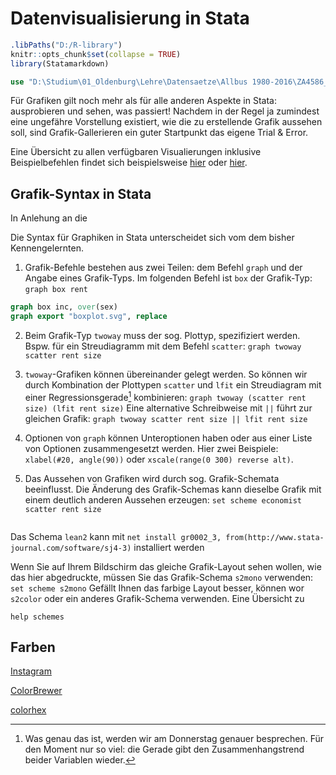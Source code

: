 # Datenvisualisierung in Stata {#dataviz} 

```r
.libPaths("D:/R-library")
knitr::opts_chunk$set(collapse = TRUE)
library(Statamarkdown)
```

```stata
use "D:\Studium\01_Oldenburg\Lehre\Datensaetze\Allbus 1980-2016\ZA4586_v1-0-0.dta" , clear
```



Für Grafiken gilt noch mehr als für alle anderen Aspekte in Stata: ausprobieren und sehen, was passiert! Nachdem in der Regel ja zumindest eine ungefähre Vorstellung existiert, wie die zu erstellende Grafik aussehen soll, sind Grafik-Gallerieren ein guter Startpunkt das eigene Trial & Error.

Eine Übersicht zu allen verfügbaren Visualierungen inklusive Beispielbefehlen findet sich beispielsweise [hier](https://www.stata.com/support/faqs/graphics/gph/stata-graphs/) oder [hier](https://www.stata.com/features/example-graphs/).


## Grafik-Syntax in Stata

In Anlehung an die 

Die Syntax für Graphiken in Stata unterscheidet sich vom dem bisher Kennengelernten. 

(1)  Grafik-Befehle bestehen aus zwei Teilen: dem Befehl `graph` und der Angabe eines Grafik-Typs. Im folgenden Befehl ist `box` der Grafik-Typ:  `graph box rent`

```stata
graph box inc, over(sex)
graph export "boxplot.svg", replace
```

(2) Beim Grafik-Typ `twoway` muss der sog. Plottyp, spezifiziert werden. Bspw. für ein Streudiagramm mit dem Befehl `scatter`:
`graph twoway scatter rent size` 

(3) `twoway`-Grafiken  können übereinander gelegt werden. So können wir durch Kombination der Plottypen `scatter` und `lfit` ein Streudiagram mit einer Regressionsgerade[^51] kombinieren:
 `graph twoway (scatter rent size) (lfit rent size)`
Eine alternative Schreibweise mit `||` führt zur gleichen Grafik:
`graph twoway scatter rent size || lfit rent size`
 
[^51]: Was genau das ist, werden wir am Donnerstag genauer besprechen. Für den Moment nur so viel: die Gerade gibt den Zusammenhangstrend beider Variablen wieder.

(4) Optionen von `graph` können Unteroptionen haben oder aus einer Liste von Optionen zusammengesetzt werden. Hier zwei Beispiele: `xlabel(#20, angle(90))` oder `xscale(range(0 300) reverse alt)`.

(5) Das Aussehen von Grafiken wird durch sog. Grafik-Schemata beeinflusst. Die Änderung des Grafik-Schemas kann dieselbe Grafik mit einem deutlich anderen Aussehen erzeugen:
`set scheme economist`
`scatter rent size`
```r

```

Das Schema `lean2` kann mit  `net install gr0002_3, from(http://www.stata-journal.com/software/sj4-3)` installiert werden

Wenn Sie auf Ihrem Bildschirm das gleiche Grafik-Layout sehen wollen, wie das hier abgedruckte, müssen Sie das Grafik-Schema `s2mono` verwenden:
`set scheme s2mono`
Gefällt Ihnen das farbige Layout besser, können wor `s2color` oder ein anderes
Grafik-Schema verwenden. Eine Übersicht zu 

`help schemes`

## Farben

[Instagram](https://www.instagram.com/colours.cafe/)

[ColorBrewer](https://colorbrewer2.org)

[colorhex](https://www.color-hex.com/)
